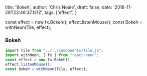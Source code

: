   title: 'Bokeh',
  author: 'Chris Neale',
  draft: false,
  date: '2018-11-29T23:46:37.121Z',
  tags: ['effect']
}

const effect = new fx.Bokeh();
effect.listenMouse();
const Bokeh = withNeon(Tile, effect);

### Bokeh

```javascript
import Tile from "../../components/Tile.js";
import withNeon, { fx } from "react-neon";
const effect = new fx.Bokeh();
effect.listenMouse();
const Bokeh = withNeon(Tile, effect);
```

<Bokeh />